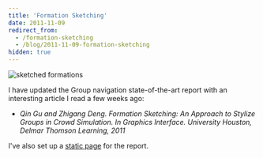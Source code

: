 ```yaml
---
title: 'Formation Sketching'
date: 2011-11-09
redirect_from:
  - /formation-sketching
  - /blog/2011-11-09-formation-sketching
hidden: true
---
```


![sketched formations](./sketched-formations.jpg)

I have updated the Group navigation state-of-the-art report with an interesting
article I read a few weeks ago:

- _Qin Gu and Zhigang Deng. Formation Sketching: An Approach to Stylize Groups
  in Crowd Simulation. In Graphics Interface. University Houston, Delmar Thomson
  Learning, 2011_

I've also set up a [static page](/group-navigation-state-of-the-art-report/) for
the report.
